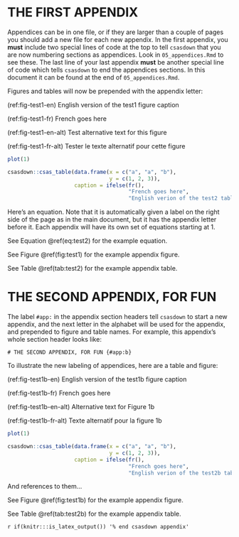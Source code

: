 \clearpage

# THE FIRST APPENDIX {#app:a}

Appendices can be in one file, or if they are larger than a couple of pages you should add a new file for each new appendix. In the first appendix, you **must** include two special lines of code at the top to tell `csasdown` that you are now numbering sections as appendices. Look in `05_appendices.Rmd` to see these. The last line of your last appendix **must** be another special line of code which tells `csasdown` to end the appendices sections. In this document it can be found at the end of `05_appendices.Rmd`.

Figures and tables will now be prepended with the appendix letter:

(ref:fig-test1-en) English version of the test1 figure caption

(ref:fig-test1-fr) French goes here

(ref:fig-test1-en-alt) Test alternative text for this figure

(ref:fig-test1-fr-alt) Tester le texte alternatif pour cette figure

```r
plot(1)
```

```r

csasdown::csas_table(data.frame(x = c("a", "a", "b"),
                                y = c(1, 2, 3)),
                     caption = ifelse(fr(),
                                      "French goes here",
                                      "English verion of the test2 table caption"))
```

Here's an equation. Note that it is automatically given a label on the right side of the page as in the main document, but it has the appendix letter before it. Each appendix will have its own set of equations starting at 1.

\begin{equation}
  1 + 1
  \label{eq:test2}
\end{equation}

See Equation \@ref(eq:test2) for the example equation.

See Figure \@ref(fig:test1) for the example appendix figure.

See Table \@ref(tab:test2) for the example appendix table.

\clearpage

# THE SECOND APPENDIX, FOR FUN {#app:b}

The label `#app:` in the appendix section headers tell `csasdown` to start a new appendix, and the next letter in the alphabet will be used for the appendix, and prepended to figure and table names. For example, this appendix's whole section header looks like:

`# THE SECOND APPENDIX, FOR FUN {#app:b}`

To illustrate the new labeling of appendices, here are a table and figure:

(ref:fig-test1b-en) English version of the test1b figure caption

(ref:fig-test1b-fr) French goes here

(ref:fig-test1b-en-alt) Alternative text for Figure 1b

(ref:fig-test1b-fr-alt) Texte alternatif pour la figure 1b

```r
plot(1)
```

```r
csasdown::csas_table(data.frame(x = c("a", "a", "b"),
                                y = c(1, 2, 3)),
                     caption = ifelse(fr(),
                                      "French goes here",
                                      "English verion of the test2b table caption"))
```

And references to them...

See Figure \@ref(fig:test1b) for the example appendix figure.

See Table \@ref(tab:test2b) for the example appendix table.


<!-- At the end of your appendices add: -->
`r if(knitr:::is_latex_output()) '% end csasdown appendix'`
